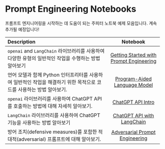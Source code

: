 # Prompt Engineering Notebooks

프롬프트 엔지니어링을 시작하는 데 도움이 되는 주피터 노트북 예제 모음입니다. 계속 추가될 예정입니다!

| Description   | Notebook   | 
| :------------ | :---------: | 
|`openai` and `LangChain` 라이브러리를 사용하여 다양한 유형의 일반적인 작업을 수행하는 방법 알아보기|[Getting Started with Prompt Engineering](https://github.com/AdamLeeN/Prompt-Engineering-Guide/blob/main/notebooks/pe-lecture.ipynb)|
|언어 모델과 함께 Python 인터프리터를 사용하여 일반적인 작업을 해결하기 위한 목적으로 코드를 사용하는 방법 알아보기.|[Program-Aided Language Model](https://github.com/AdamLeeN/Prompt-Engineering-Guide/blob/main/notebooks/pe-pal.ipynb)|
|`openai` 라이브러리를 사용하여 ChatGPT API를 호출하는 방법에 대해 자세히 알아보기.|[ChatGPT API Intro](https://github.com/AdamLeeN/Prompt-Engineering-Guide/blob/main/notebooks/pe-chatgpt-intro.ipynb)|
|`LangChain` 라이브러리를 사용하여 ChatGPT 기능을 사용하는 방법 알아보기 |[ChatGPT API with LangChain](https://github.com/AdamLeeN/Prompt-Engineering-Guide/blob/main/notebooks/pe-chatgpt-langchain.ipynb)|
|방어 조치(defensive measures)를 포함한 적대적(adversarial) 프롬프트에 대해 알아보기.|[Adversarial Prompt Engineering](https://github.com/AdamLeeN/Prompt-Engineering-Guide/blob/main/notebooks/pe-chatgpt-adversarial.ipynb)|
